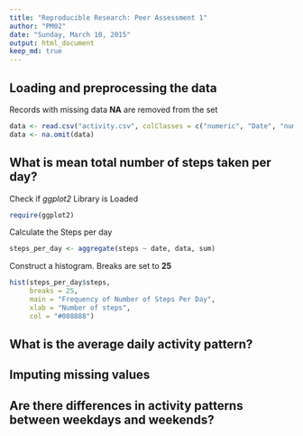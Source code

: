 ```yaml
---
title: "Reproducible Research: Peer Assessment 1"
author: "PM02"
date: "Sunday, March 10, 2015"
output: html_document
keep_md: true
---
```


## Loading and preprocessing the data
Records with missing data **NA** are removed from the set
```r
data <- read.csv("activity.csv", colClasses = c("numeric", "Date", "numeric"))
data <- na.omit(data)
```

## What is mean total number of steps taken per day?
Check if *ggplot2* Library is Loaded
```r
require(ggplot2)
```

Calculate the Steps per day
```r
steps_per_day <- aggregate(steps ~ date, data, sum)
```

Construct a histogram. Breaks are set to **25**
```r
hist(steps_per_day$steps,
     breaks = 25,
     main = "Frequency of Number of Steps Per Day",
     xlab = "Number of steps",
     col = "#008888")
```

## What is the average daily activity pattern?



## Imputing missing values



## Are there differences in activity patterns between weekdays and weekends?